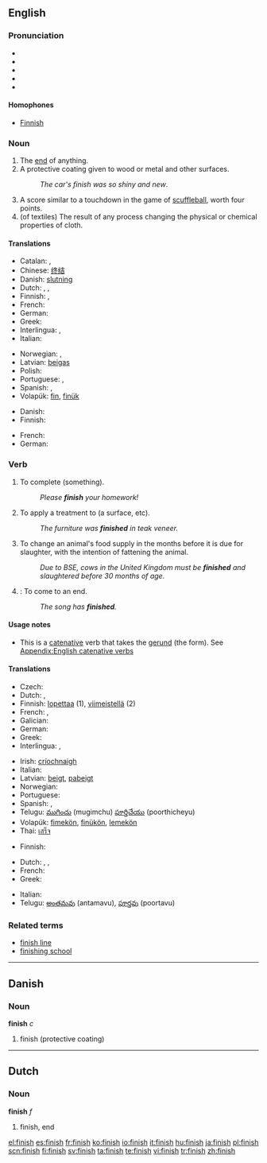 ==English==

===Pronunciation===
* {{enPR|fĭn'ĭsh}}
* {{IPA|/ˈfɪnɪʃ/}}
* {{SAMPA|/"fInIS/}}
*{{audio|en-us-finish.ogg|Audio (US)}}
*{{audio|en-uk-finnish.ogg|Audio (UK)}}

====Homophones====
*[[Finnish]]

===Noun===
{{en-noun|es}}

# The [[end]] of anything.
# A protective coating given to wood or metal and other surfaces.
#:''The car's finish was so shiny and new''.
# A score similar to a touchdown in the game of [[scuffleball]], worth four points.
# (of textiles) The result of any process changing the physical or chemical properties of cloth.

====Translations====

{{trans-top|end}}
* Catalan: {{t-|ca|meta|f}}, {{t-|ca|fita|f}}
*Chinese: [[终结]]
*Danish: [[slutning]] {{c}}
* Dutch: {{t|nl|eindstreep|f}}, {{t-|nl|finish|f}}, {{t+|nl|meet|f}}
* Finnish: {{t+|fi|loppu}}, {{t+|fi|maali}}
*French: {{t+|fr|fin|f}}
*German: {{t+|de|Ende|n}}
*Greek: {{t+|el|τέλος|n|tr=télos|sc=Grek}}
* Interlingua: {{t-|ia|fin|xs=Interlingua}}, {{t-|ia|termination|xs=Interlingua}}
*Italian: {{t+|it|fine|f}}
{{trans-mid}}
*Norwegian: {{t|no|avslutning|fm}}, {{t|no|slutt|m}}
*Latvian: [[beigas]] {{f}}
*Polish: {{t|pl|koniec|m}}
*Portuguese: {{t+|pt|fim|m}}, {{t|pt|acabamento|m}}
*Spanish: {{t+|es|meta|f}}, {{t+|es|fin|m}}
*Volapük: [[fin]], [[finük]]
{{trans-bottom}}

{{trans-top|protective coating}}
* Danish: {{t-|da|finish|c}}
* Finnish: {{t|fi|pintakäsittely}}
{{trans-mid}}
*French: {{t+|fr|fini|m}}
*German: {{t-|de|Lack|m}}
{{trans-bottom}}

{{trans-top|score in scuffleball}}
{{trans-mid}}
{{trans-bottom}}

===Verb===
{{en-verb|finishes|finishing|finished}}

# {{transitive}} To complete (something).
#:''Please '''finish''' your homework!''
# {{transitive}} To apply a treatment to (a surface, etc).
#:''The furniture was '''finished''' in teak veneer.''
# {{transitive}} To change an animal's food supply in the months before it is due for slaughter, with the intention of fattening the animal.
#:''Due to BSE, cows in the United Kingdom must be '''finished''' and slaughtered before 30 months of age.''
# {{intransitive}}: To come to an end.
#:''The song has '''finished'''.''

====Usage notes====
* {{sense|transitive, to complete}} This is a [[catenative]] verb that takes the [[gerund]] (the {{term|-ing}} form). See [[Appendix:English catenative verbs]]

====Translations====

{{trans-top|to complete}}
* Czech: {{t|cs|končit}}
* Dutch: {{t|nl|afwerken}}, {{t|nl|beëindigen}}
*Finnish: [[lopettaa]] (1), [[viimeistellä]] (2)
*French: {{t+|fr|finir}}, {{t|fr|achever}}
* Galician: {{t-|gl|acabar|xs=Galician}}
*German: {{t+|de|beenden}}
*Greek: {{t|el|τελειώνω|tr=teleióno|sc=Grek}}
* Interlingua: {{t-|ia|finir|xs=Interlingua}}, {{t-|ia|terminar|xs=Interlingua}}
{{trans-mid}}
*Irish: [[críochnaigh]]
* Italian: {{t+|it|finire}}
*Latvian: [[beigt]], [[pabeigt]]
* Norwegian: {{t|no|avslutte}}
*Portuguese: {{t+|pt|acabar}}
*Spanish: {{t+|es|acabar}}, {{t-|es|terminar}}
*Telugu: [[ముగించు]] (mugimchu) [[పూర్తిచేయు]] (poorthicheyu)
*Volapük: [[fimekön]], [[finükön]], [[lemekön]]
*Thai: [[เสร็จ]]
{{trans-bottom}}

{{trans-top|to apply a final treatment to}}
* Finnish: {{t|fi|viimeistellä}}
{{trans-mid}}
{{trans-bottom}}

{{trans-top|to come to an end}}
* Dutch: {{t|nl|ophouden}}, {{t|nl|eindigen}}, {{t|nl|gedaan zijn}}
*French: {{t+|fr|finir}}
*Greek: {{t|el|τελειώνω|tr=teleióno|sc=Grek}}
{{trans-mid}}
*Italian: {{t+|it|finire}}
*Telugu: [[అంతమవు]] (antamavu), [[పూర్తవు]] (poortavu)
{{trans-bottom}}

===Related terms===
*[[finish line]]
*[[finishing school]]

----

==Danish==

===Noun===
'''finish''' ''c''

# finish (protective coating)

----

==Dutch==

===Noun===
'''finish''' ''f''

# finish, end

[[el:finish]]
[[es:finish]]
[[fr:finish]]
[[ko:finish]]
[[io:finish]]
[[it:finish]]
[[hu:finish]]
[[ja:finish]]
[[pl:finish]]
[[scn:finish]]
[[fi:finish]]
[[sv:finish]]
[[ta:finish]]
[[te:finish]]
[[vi:finish]]
[[tr:finish]]
[[zh:finish]]